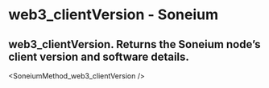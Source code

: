 # web3_clientVersion - Soneium

## web3_clientVersion. Returns the Soneium node’s client version and software details.


<SoneiumMethod_web3_clientVersion />
